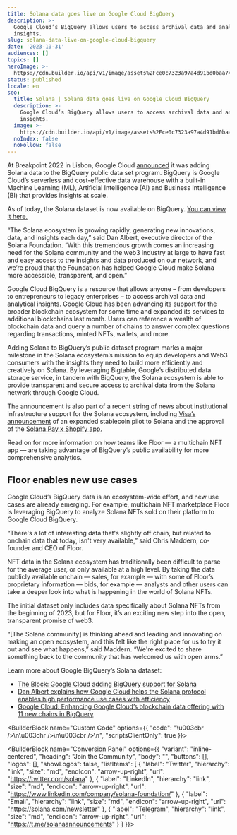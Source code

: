 ```yaml
---
title: Solana data goes live on Google Cloud BigQuery
description: >-
  Google Cloud’s BigQuery allows users to access archival data and analytical
  insights.
slug: solana-data-live-on-google-cloud-bigquery
date: '2023-10-31'
audiences: []
topics: []
heroImage: >-
  https://cdn.builder.io/api/v1/image/assets%2Fce0c7323a97a4d91bd0baa7490ec9139%2Fdc81bba314c148c0acc2d5a1b9c6287a
status: published
locale: en
seo:
  title: Solana | Solana data goes live on Google Cloud BigQuery
  description: >-
    Google Cloud’s BigQuery allows users to access archival data and analytical
    insights.
  image: >-
    https://cdn.builder.io/api/v1/image/assets%2Fce0c7323a97a4d91bd0baa7490ec9139%2Fdc81bba314c148c0acc2d5a1b9c6287a
  noIndex: false
  noFollow: false
---
```


At Breakpoint 2022 in Lisbon, Google Cloud [announced](https://www.youtube.com/watch?v=EaQf9DtjNHk) it was adding Solana data to the BigQuery public data set program. BigQuery is Google Cloud’s serverless and cost-effective data warehouse with a built-in Machine Learning (ML), Artificial Intelligence (AI) and Business Intelligence (BI) that provides insights at scale.

As of today, the Solana dataset is now available on BigQuery. [You can view it here.](https://console.cloud.google.com/marketplace/product/bigquery-public-data/crypto-solana-mainnet-us?project=ardent-girder-403621)

“The Solana ecosystem is growing rapidly, generating new innovations, data, and insights each day,” said Dan Albert, executive director of the Solana Foundation. “With this tremendous growth comes an increasing need for the Solana community and the web3 industry at large to have fast and easy access to the insights and data produced on our network, and we’re proud that the Foundation has helped Google Cloud make Solana more accessible, transparent, and open.”

Google Cloud BigQuery is a resource that allows anyone – from developers to entrepreneurs to legacy enterprises – to access archival data and analytical insights. Google Cloud has been advancing its support for the broader blockchain ecosystem for some time and expanded its services to additional blockchains last month. Users can reference a wealth of blockchain data and query a number of chains to answer complex questions regarding transactions, minted NFTs, wallets, and more. 

Adding Solana to BigQuery’s public dataset program marks a major milestone in the Solana ecosystem’s mission to equip developers and Web3 consumers with the insights they need to build more efficiently and creatively on Solana. By leveraging Bigtable, Google’s distributed data storage service, in tandem with BigQuery, the Solana ecosystem is able to provide transparent and secure access to archival data from the Solana network through Google Cloud. 

The announcement is also part of a recent string of news about institutional infrastructure support for the Solana ecosystem, including [Visa’s announcement](https://usa.visa.com/about-visa/newsroom/press-releases.releaseId.19881.html) of an expanded stablecoin pilot to Solana and the approval of the [Solana Pay x Shopify app.](https://solana.com/news/solana-pay-shopify)

Read on for more information on how teams like Floor — a multichain NFT app — are taking advantage of BigQuery’s public availability for more comprehensive analytics.

## Floor enables new use cases

Google Cloud’s BigQuery data is an ecosystem-wide effort, and new use cases are already emerging. For example, multichain NFT marketplace Floor is leveraging BigQuery to analyze Solana NFTs sold on their platform to Google Cloud BigQuery.

“There's a lot of interesting data that's slightly off chain, but related to onchain data that today, isn't very available,” said Chris Maddern, co-founder and CEO of Floor.

NFT data in the Solana ecosystem has traditionally been difficult to parse for the average user, or only available at a high level. By taking the data publicly available onchain — sales, for example — with some of Floor’s proprietary information — bids, for example — analysts and other users can take a deeper look into what is happening in the world of Solana NFTs.

The initial dataset only includes data specifically about Solana NFTs from the beginning of 2023, but for Floor, it’s an exciting new step into the open, transparent promise of web3.

“\[The Solana community\] is thinking ahead and leading and innovating on making an open ecosystem, and this felt like the right place for us to try it out and see what happens,” said Maddern. “We're excited to share something back to the community that has welcomed us with open arms.”

Learn more about Google BigQuery’s Solana dataset:

-   [The Block: Google Cloud adding BigQuery support for Solana](https://www.theblock.co/post/183459/google-cloud-adding-bigquery-support-for-solana-in-q1-2023)
-   [Dan Albert explains how Google Cloud helps the Solana protocol enables high performance use cases with efficiency](https://www.youtube.com/watch?v=dCDTcJVmV2E)
-   [Google Cloud: Enhancing Google Cloud’s blockchain data offering with 11 new chains in BigQuery](https://cloud.google.com/blog/products/data-analytics/data-for-11-more-blockchains-in-bigquery-public-datasets)

<BuilderBlock name="Custom Code" options={{
  "code": "\u003cbr />\n\u003chr />\n\u003cbr />\n",
  "scriptsClientOnly": true
}}>

</BuilderBlock>

<BuilderBlock name="Conversion Panel" options={{
  "variant": "inline-centered",
  "heading": "Join the Community",
  "body": "",
  "buttons": [],
  "logos": [],
  "showLogos": false,
  "listItems": [
    {
      "label": "Twitter",
      "hierarchy": "link",
      "size": "md",
      "endIcon": "arrow-up-right",
      "url": "https://twitter.com/solana"
    },
    {
      "label": "LinkedIn",
      "hierarchy": "link",
      "size": "md",
      "endIcon": "arrow-up-right",
      "url": "https://www.linkedin.com/company/solana-foundation/"
    },
    {
      "label": "Email",
      "hierarchy": "link",
      "size": "md",
      "endIcon": "arrow-up-right",
      "url": "https://solana.com/newsletter"
    },
    {
      "label": "Telegram",
      "hierarchy": "link",
      "size": "md",
      "endIcon": "arrow-up-right",
      "url": "https://t.me/solanaannouncements"
    }
  ]
}}>

</BuilderBlock>
